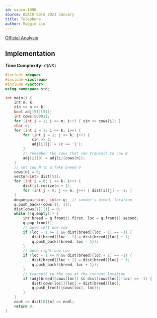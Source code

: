 ```yaml
---
id: usaco-1090
source: USACO Gold 2021 January
title: Telephone
author: Maggie Liu
---
```


[Official Analysis](http://www.usaco.org/current/data/sol_prob2_gold_jan21.html)

## Implementation

**Time Complexity:** $\mathcal{O}(NK)$

<LanguageSection>

<CPPSection>

```cpp
#include <deque>
#include <iostream>
#include <vector>
using namespace std;

int main() {
	int n, k;
	cin >> n >> k;
	bool adj[51][51];
	int cows[50001];
	for (int i = 1; i <= n; i++) { cin >> cows[i]; }
	char c;
	for (int i = 1; i <= k; i++) {
		for (int j = 1; j <= k; j++) {
			cin >> c;
			adj[i][j] = (c == '1');
		}
		// remember the cows that can transmit to cow N
		adj[i][0] = adj[i][cows[n]];
	}
	// set cow N to a fake breed 0
	cows[n] = 0;
	vector<int> dist[51];
	for (int i = 0; i <= k; i++) {
		dist[i].resize(n + 1);
		for (int j = 0; j <= n; j++) { dist[i][j] = -1; }
	}
	deque<pair<int, int>> q;  // sender's breed, location
	q.push_back({cows[1], 1});
	dist[cows[1]][1] = 0;
	while (!q.empty()) {
		int breed = q.front().first, loc = q.front().second;
		q.pop_front();
		// move left one cow
		if (loc - 1 >= 1 && dist[breed][loc - 1] == -1) {
			dist[breed][loc - 1] = dist[breed][loc] + 1;
			q.push_back({breed, loc - 1});
		}
		// move right one cow
		if (loc + 1 <= n && dist[breed][loc + 1] == -1) {
			dist[breed][loc + 1] = dist[breed][loc] + 1;
			q.push_back({breed, loc + 1});
		}
		// transmit to the cow at the current location
		if (adj[breed][cows[loc]] && dist[cows[loc]][loc] == -1) {
			dist[cows[loc]][loc] = dist[breed][loc];
			q.push_front({cows[loc], loc});
		}
	}
	cout << dist[0][n] << endl;
	return 0;
}
```

</CPPSection>

</LanguageSection>
